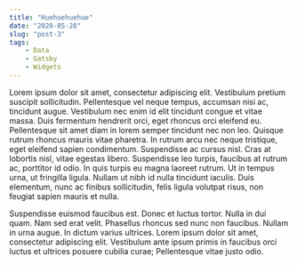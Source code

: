 ```yaml
---
title: "Huehuehuehue"
date: "2020-05-28"
slug: "post-3"
tags:
    - Data
    - Gatsby
    - Widgets
---
```




Lorem ipsum dolor sit amet, consectetur adipiscing elit. Vestibulum pretium suscipit sollicitudin. Pellentesque vel neque tempus, accumsan nisi ac, tincidunt augue. Vestibulum nec enim id elit tincidunt congue et vitae massa. Duis fermentum hendrerit orci, eget rhoncus orci eleifend eu. Pellentesque sit amet diam in lorem semper tincidunt nec non leo. Quisque rutrum rhoncus mauris vitae pharetra. In rutrum arcu nec neque tristique, eget eleifend sapien condimentum. Suspendisse ac cursus nisl. Cras at lobortis nisl, vitae egestas libero. Suspendisse leo turpis, faucibus at rutrum ac, porttitor id odio. In quis turpis eu magna laoreet rutrum. Ut in tempus urna, ut fringilla ligula. Nullam ut nibh id nulla tincidunt iaculis. Duis elementum, nunc ac finibus sollicitudin, felis ligula volutpat risus, non feugiat sapien mauris et nulla.

Suspendisse euismod faucibus est. Donec et luctus tortor. Nulla in dui quam. Nam sed erat velit. Phasellus rhoncus sed nunc non faucibus. Nullam in urna augue. In dictum varius ultrices. Lorem ipsum dolor sit amet, consectetur adipiscing elit. Vestibulum ante ipsum primis in faucibus orci luctus et ultrices posuere cubilia curae; Pellentesque vitae justo odio. 